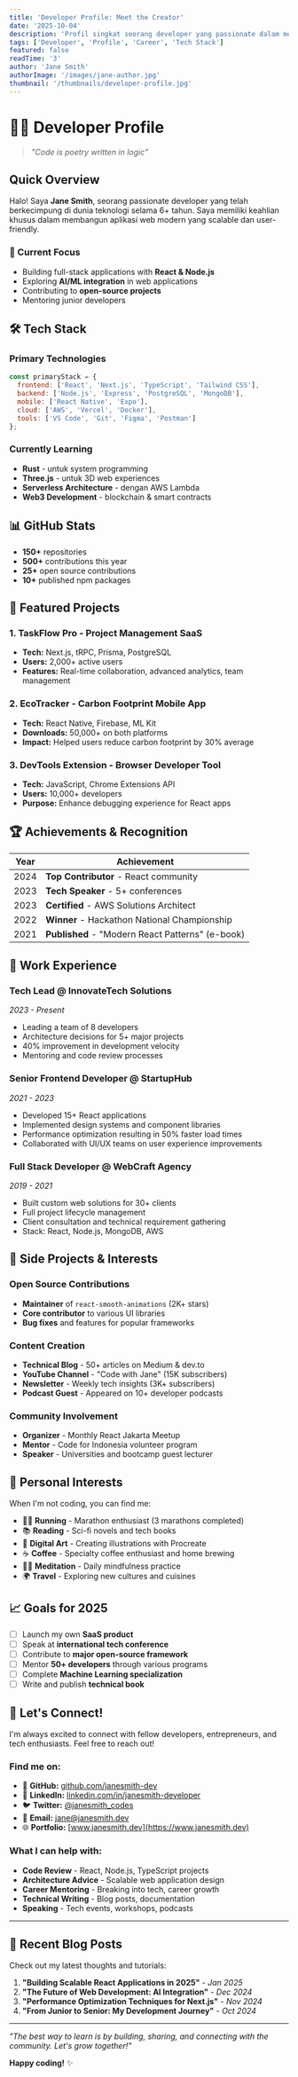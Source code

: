 ```yaml
---
title: 'Developer Profile: Meet the Creator'
date: '2025-10-04'
description: 'Profil singkat seorang developer yang passionate dalam membangun solusi digital inovatif dengan teknologi modern.'
tags: ['Developer', 'Profile', 'Career', 'Tech Stack']
featured: false
readTime: '3'
author: 'Jane Smith'
authorImage: '/images/jane-author.jpg'
thumbnail: '/thumbnails/developer-profile.jpg'
---
```



# 👩‍💻 Developer Profile

> *"Code is poetry written in logic"*

## Quick Overview

Halo! Saya **Jane Smith**, seorang passionate developer yang telah berkecimpung di dunia teknologi selama 6+ tahun. Saya memiliki keahlian khusus dalam membangun aplikasi web modern yang scalable dan user-friendly.

### 🎯 Current Focus
- Building full-stack applications with **React & Node.js**
- Exploring **AI/ML integration** in web applications  
- Contributing to **open-source projects**
- Mentoring junior developers

## 🛠️ Tech Stack

### Primary Technologies
```javascript
const primaryStack = {
  frontend: ['React', 'Next.js', 'TypeScript', 'Tailwind CSS'],
  backend: ['Node.js', 'Express', 'PostgreSQL', 'MongoDB'],
  mobile: ['React Native', 'Expo'],
  cloud: ['AWS', 'Vercel', 'Docker'],
  tools: ['VS Code', 'Git', 'Figma', 'Postman']
};
```

### Currently Learning
- **Rust** - untuk system programming
- **Three.js** - untuk 3D web experiences
- **Serverless Architecture** - dengan AWS Lambda
- **Web3 Development** - blockchain & smart contracts

## 📊 GitHub Stats

- **150+** repositories
- **500+** contributions this year
- **25+** open source contributions
- **10+** published npm packages

## 🚀 Featured Projects

### 1. **TaskFlow Pro** - Project Management SaaS
- **Tech:** Next.js, tRPC, Prisma, PostgreSQL
- **Users:** 2,000+ active users
- **Features:** Real-time collaboration, advanced analytics, team management

### 2. **EcoTracker** - Carbon Footprint Mobile App
- **Tech:** React Native, Firebase, ML Kit
- **Downloads:** 50,000+ on both platforms
- **Impact:** Helped users reduce carbon footprint by 30% average

### 3. **DevTools Extension** - Browser Developer Tool
- **Tech:** JavaScript, Chrome Extensions API
- **Users:** 10,000+ developers
- **Purpose:** Enhance debugging experience for React apps

## 🏆 Achievements & Recognition

| Year | Achievement |
|------|-------------|
| 2024 | **Top Contributor** - React community |
| 2023 | **Tech Speaker** - 5+ conferences |
| 2023 | **Certified** - AWS Solutions Architect |
| 2022 | **Winner** - Hackathon National Championship |
| 2021 | **Published** - "Modern React Patterns" (e-book) |

## 💼 Work Experience

### **Tech Lead** @ InnovateTech Solutions
*2023 - Present*
- Leading a team of 8 developers
- Architecture decisions for 5+ major projects
- 40% improvement in development velocity
- Mentoring and code review processes

### **Senior Frontend Developer** @ StartupHub
*2021 - 2023*
- Developed 15+ React applications
- Implemented design systems and component libraries
- Performance optimization resulting in 50% faster load times
- Collaborated with UI/UX teams on user experience improvements

### **Full Stack Developer** @ WebCraft Agency
*2019 - 2021*
- Built custom web solutions for 30+ clients
- Full project lifecycle management
- Client consultation and technical requirement gathering
- Stack: React, Node.js, MongoDB, AWS

## 🎨 Side Projects & Interests

### Open Source Contributions
- **Maintainer** of `react-smooth-animations` (2K+ stars)
- **Core contributor** to various UI libraries
- **Bug fixes** and features for popular frameworks

### Content Creation
- **Technical Blog** - 50+ articles on Medium & dev.to
- **YouTube Channel** - "Code with Jane" (15K subscribers)
- **Newsletter** - Weekly tech insights (3K+ subscribers)
- **Podcast Guest** - Appeared on 10+ developer podcasts

### Community Involvement
- **Organizer** - Monthly React Jakarta Meetup
- **Mentor** - Code for Indonesia volunteer program
- **Speaker** - Universities and bootcamp guest lecturer

## 🌟 Personal Interests

When I'm not coding, you can find me:

- 🏃‍♀️ **Running** - Marathon enthusiast (3 marathons completed)
- 📚 **Reading** - Sci-fi novels and tech books
- 🎨 **Digital Art** - Creating illustrations with Procreate
- ☕ **Coffee** - Specialty coffee enthusiast and home brewing
- 🧘‍♀️ **Meditation** - Daily mindfulness practice
- 🌍 **Travel** - Exploring new cultures and cuisines

## 📈 Goals for 2025

- [ ] Launch my own **SaaS product**
- [ ] Speak at **international tech conference**
- [ ] Contribute to **major open-source framework**
- [ ] Mentor **50+ developers** through various programs
- [ ] Complete **Machine Learning specialization**
- [ ] Write and publish **technical book**

## 💬 Let's Connect!

I'm always excited to connect with fellow developers, entrepreneurs, and tech enthusiasts. Feel free to reach out!

### Find me on:
- 🐙 **GitHub:** [github.com/janesmith-dev](https://github.com/janesmith-dev)
- 💼 **LinkedIn:** [linkedin.com/in/janesmith-developer](https://linkedin.com/in/janesmith-developer)
- 🐦 **Twitter:** [@janesmith_codes](https://twitter.com/janesmith_codes)
- 📧 **Email:** jane@janesmith.dev
- 🌐 **Portfolio:** [www.janesmith.dev](https://www.janesmith.dev)

### What I can help with:
- **Code Review** - React, Node.js, TypeScript projects
- **Architecture Advice** - Scalable web application design
- **Career Mentoring** - Breaking into tech, career growth
- **Technical Writing** - Blog posts, documentation
- **Speaking** - Tech events, workshops, podcasts

---

## 📝 Recent Blog Posts

Check out my latest thoughts and tutorials:

1. **"Building Scalable React Applications in 2025"** - *Jan 2025*
2. **"The Future of Web Development: AI Integration"** - *Dec 2024*
3. **"Performance Optimization Techniques for Next.js"** - *Nov 2024*
4. **"From Junior to Senior: My Development Journey"** - *Oct 2024*

---

*"The best way to learn is by building, sharing, and connecting with the community. Let's grow together!"*

**Happy coding!** ✨